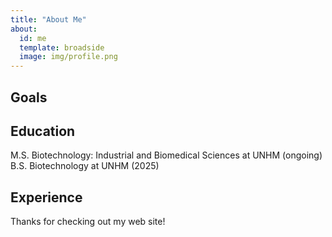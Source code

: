 ```yaml
---
title: "About Me"
about:
  id: me
  template: broadside
  image: img/profile.png
---
```


:::{#me}

## Goals

## Education
M.S. Biotechnology: Industrial and Biomedical Sciences at UNHM (ongoing)
B.S. Biotechnology at UNHM (2025)

## Experience

:::

Thanks for checking out my web site!

